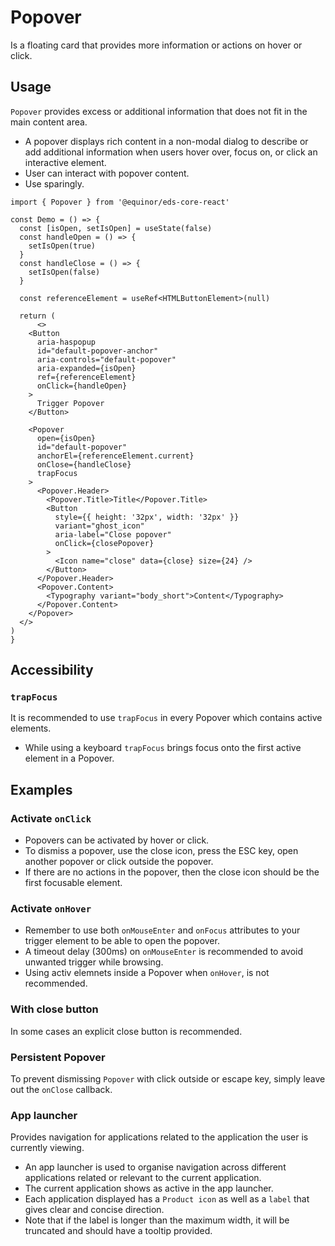 
<Meta of={ComponentStories} />

# Popover

Is a floating card that provides more information or actions on hover or click.

<Links 
    figmaUrl="https://www.figma.com/file/0bGXR2sCwMVSDNyyzu5BXrO5/UI%E2%80%94User-Interface?node-id=17515%3A0"
    documentationUrl="https://eds.equinor.com/0b0c666ab/p/8809df-popover/b/398446"
    sourceUrl="https://github.com/equinor/design-system/blob/develop/packages/eds-core-react/src/components/Popover/Popover.tsx"
    npmUrl="https://www.npmjs.com/package/@equinor/eds-core-react"
/>

<Primary />
<Controls />

## Usage

`Popover` provides excess or additional information that does not fit in the main content area. 
<ul>
    <li>A popover displays rich content in a non-modal dialog to describe or add additional
        information when users hover over, focus on, or click an interactive element.</li>
    <li>User can interact with popover content.</li>
    <li>Use sparingly.</li>
  </ul>

  ```tsx
import { Popover } from '@equinor/eds-core-react'

const Demo = () => {
    const [isOpen, setIsOpen] = useState(false)
    const handleOpen = () => {
      setIsOpen(true)
    }
    const handleClose = () => {
      setIsOpen(false)
    }

    const referenceElement = useRef<HTMLButtonElement>(null)

    return (
        <>
      <Button
        aria-haspopup
        id="default-popover-anchor"
        aria-controls="default-popover"
        aria-expanded={isOpen}
        ref={referenceElement}
        onClick={handleOpen}
      >
        Trigger Popover
      </Button>

      <Popover
        open={isOpen}
        id="default-popover"
        anchorEl={referenceElement.current}
        onClose={handleClose}
        trapFocus
      >
        <Popover.Header>
          <Popover.Title>Title</Popover.Title>
          <Button
            style={{ height: '32px', width: '32px' }}
            variant="ghost_icon"
            aria-label="Close popover"
            onClick={closePopover}
          >
            <Icon name="close" data={close} size={24} />
          </Button>
        </Popover.Header>
        <Popover.Content>
          <Typography variant="body_short">Content</Typography>
        </Popover.Content>
      </Popover>
    </>
  )
}
```

## Accessibility

### `trapFocus`

It is recommended to use <code>trapFocus</code> in every Popover which contains active elements.

<ul>
  <li>While using a keyboard <code>trapFocus</code> brings focus onto the first active element in a Popover.</li>
</ul>

## Examples

### Activate `onClick`

<ul>
    <li>Popovers can be activated by hover or click.</li>
    <li>To dismiss a popover, use the close icon, press the ESC key, open another popover or click outside the popover.</li>
    <li>If there are no actions in the popover, then the close icon should be the first focusable element.</li>
</ul>

<Canvas of={ComponentStories.ActivateOnClick} />

### Activate `onHover`

<ul>
    <li>Remember to use both <code>onMouseEnter</code> and <code>onFocus</code> attributes to your trigger element to be able to open the popover.</li>
    <li>A timeout delay (300ms) on <code>onMouseEnter</code> is recommended to avoid unwanted trigger while browsing.</li>
    <li>Using activ elemnets inside a Popover when <code>onHover</code>, is not recommended.</li>
</ul>

<Canvas of={ComponentStories.ActivateOnHover} />

### With close button

In some cases an explicit close button is recommended.

<Canvas of={ComponentStories.WithCloseButton} />

### Persistent Popover

To prevent dismissing `Popover` with click outside or escape key, simply leave out the `onClose` callback.

<Canvas of={ComponentStories.PersistentPopover} />

### App launcher

Provides navigation for applications related to the application the user is currently viewing.

<ul>
  <li>An app launcher is used to organise navigation across different applications related or relevant to the current application.</li>
  <li>The current application shows as active in the app launcher.</li>
  <li>Each application displayed has a <code>Product icon</code> as well as a <code>label</code> that gives clear and concise direction.</li>
  <li>Note that if the label is longer than the maximum width, it will be truncated and should have a tooltip provided.</li>
</ul>

<Canvas of={ComponentStories.AppLauncher} />

